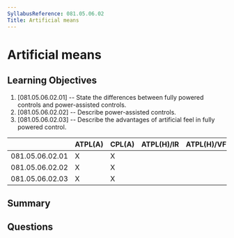 ```yaml
---
SyllabusReference: 081.05.06.02
Title: Artificial means
---
```


# Artificial means

## Learning Objectives

1. [081.05.06.02.01] -- State the differences between fully powered controls and
   power-assisted controls.
2. [081.05.06.02.02] -- Describe power-assisted controls.
3. [081.05.06.02.03] -- Describe the advantages of artificial feel in fully
   powered control.

|                 | ATPL(A) | CPL(A) | ATPL(H)/IR | ATPL(H)/VFR | CPL(H) | IR  | CBIR(A) |
| --------------- | ------- | ------ | ---------- | ----------- | ------ | --- | ------- |
| 081.05.06.02.01 | X       | X      |            |             |        |     |         |
| 081.05.06.02.02 | X       | X      |            |             |        |     |         |
| 081.05.06.02.03 | X       | X      |            |             |        |     |         |

## Summary

## Questions
